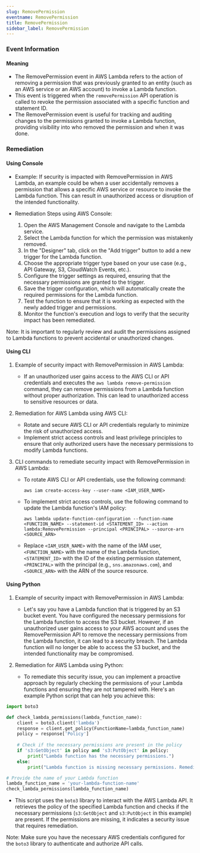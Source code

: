 ```yaml
--- 
slug: RemovePermission
eventname: RemovePermission
title: RemovePermission
sidebar_label: RemovePermission
---
```

                       
### Event Information

#### Meaning

- The RemovePermission event in AWS Lambda refers to the action of removing a permission that was previously granted to an entity (such as an AWS service or an AWS account) to invoke a Lambda function.
- This event is triggered when the `removePermission` API operation is called to revoke the permission associated with a specific function and statement ID.
- The RemovePermission event is useful for tracking and auditing changes to the permissions granted to invoke a Lambda function, providing visibility into who removed the permission and when it was done.

### Remediation

#### Using Console

- Example: If security is impacted with RemovePermission in AWS Lambda, an example could be when a user accidentally removes a permission that allows a specific AWS service or resource to invoke the Lambda function. This can result in unauthorized access or disruption of the intended functionality.

- Remediation Steps using AWS Console:
  1. Open the AWS Management Console and navigate to the Lambda service.
  2. Select the Lambda function for which the permission was mistakenly removed.
  3. In the "Designer" tab, click on the "Add trigger" button to add a new trigger for the Lambda function.
  4. Choose the appropriate trigger type based on your use case (e.g., API Gateway, S3, CloudWatch Events, etc.).
  5. Configure the trigger settings as required, ensuring that the necessary permissions are granted to the trigger.
  6. Save the trigger configuration, which will automatically create the required permissions for the Lambda function.
  7. Test the function to ensure that it is working as expected with the newly added trigger and permissions.
  8. Monitor the function's execution and logs to verify that the security impact has been remediated.

Note: It is important to regularly review and audit the permissions assigned to Lambda functions to prevent accidental or unauthorized changes.

#### Using CLI

1. Example of security impact with RemovePermission in AWS Lambda:
   - If an unauthorized user gains access to the AWS CLI or API credentials and executes the `aws lambda remove-permission` command, they can remove permissions from a Lambda function without proper authorization. This can lead to unauthorized access to sensitive resources or data.

2. Remediation for AWS Lambda using AWS CLI:
   - Rotate and secure AWS CLI or API credentials regularly to minimize the risk of unauthorized access.
   - Implement strict access controls and least privilege principles to ensure that only authorized users have the necessary permissions to modify Lambda functions.

3. CLI commands to remediate security impact with RemovePermission in AWS Lambda:
   - To rotate AWS CLI or API credentials, use the following command:
     ```
     aws iam create-access-key --user-name <IAM_USER_NAME>
     ```
   - To implement strict access controls, use the following command to update the Lambda function's IAM policy:
     ```
     aws lambda update-function-configuration --function-name <FUNCTION_NAME> --statement-id <STATEMENT_ID> --action lambda:RemovePermission --principal <PRINCIPAL> --source-arn <SOURCE_ARN>
     ```
   - Replace `<IAM_USER_NAME>` with the name of the IAM user, `<FUNCTION_NAME>` with the name of the Lambda function, `<STATEMENT_ID>` with the ID of the existing permission statement, `<PRINCIPAL>` with the principal (e.g., `sns.amazonaws.com`), and `<SOURCE_ARN>` with the ARN of the source resource.

#### Using Python

1. Example of security impact with RemovePermission in AWS Lambda:
   - Let's say you have a Lambda function that is triggered by an S3 bucket event. You have configured the necessary permissions for the Lambda function to access the S3 bucket. However, if an unauthorized user gains access to your AWS account and uses the RemovePermission API to remove the necessary permissions from the Lambda function, it can lead to a security breach. The Lambda function will no longer be able to access the S3 bucket, and the intended functionality may be compromised.

2. Remediation for AWS Lambda using Python:
   - To remediate this security issue, you can implement a proactive approach by regularly checking the permissions of your Lambda functions and ensuring they are not tampered with. Here's an example Python script that can help you achieve this:

```python
import boto3

def check_lambda_permissions(lambda_function_name):
    client = boto3.client('lambda')
    response = client.get_policy(FunctionName=lambda_function_name)
    policy = response['Policy']
    
    # Check if the necessary permissions are present in the policy
    if 's3:GetObject' in policy and 's3:PutObject' in policy:
        print("Lambda function has the necessary permissions.")
    else:
        print("Lambda function is missing necessary permissions. Remediation required.")

# Provide the name of your Lambda function
lambda_function_name = 'your-lambda-function-name'
check_lambda_permissions(lambda_function_name)
```

   - This script uses the `boto3` library to interact with the AWS Lambda API. It retrieves the policy of the specified Lambda function and checks if the necessary permissions (`s3:GetObject` and `s3:PutObject` in this example) are present. If the permissions are missing, it indicates a security issue that requires remediation.

Note: Make sure you have the necessary AWS credentials configured for the `boto3` library to authenticate and authorize API calls.


 